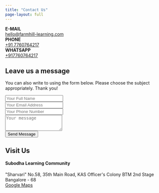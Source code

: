 ```yaml
---
title: "Contact Us"
page-layout: full
---
```


```{=html}
<div class="grid gap-0 gap-md-4 mb-3">
    <div class="g-col-12 g-col-md-4 bg-light p-3 my-2 border">
        <div><strong><i class="bi bi-envelope"></i> E-MAIL</strong></div>
        <div><a href="mailto:hello@farmhill-learning.org">hello@farmhill-learning.com</a></div>
    </div>
    <div class="g-col-12 g-col-md-4 bg-light p-3 my-2 border">
        <div><strong><i class="bi bi-telephone"></i> PHONE</strong></div>
        <div><a href="tel:+917760764217">+91 7760764217</a></div>
    </div>
    <div class="g-col-12 g-col-md-4 bg-light p-3 my-2 border">
        <div><strong><i class="bi bi-whatsapp"></i> WHATSAPP</strong></div>
        <div><a href="https://wa.me/917760764217?text=I%27m+interested+to+know+more+about+Farmhill">+917760764217</a>
        </div>
    </div>
</div>
```




```{=html}
<div class="grid contact">
    <div class="g-col-12 g-col-md-6">

    <h2>Leave us a message</h2>
    <p>You can also write to using the form below. Please choose the subject appropriately. Thank you!</p>

        <form action="https://api.web3forms.com/submit" method="POST" class="p-3 bg-light border">
            <input type="hidden" name="access_key" value="bdd5b684-4a59-4066-bb9e-b7c924235351">

            <!-- <div class="mb-3">
                <select name="subject" class="form-control">
                    <option value="Looking for Admission" selected>Looking for Admission</option>
                    <option value="Internships">Internships</option>
                    <option value="Joining the Team">Joining the Team</option>
                    <option value="General">General</option>
                </select>
            </div> -->

            <div class="mb-3">
                <input type="text" class="form-control" name="name" id="name" placeholder="Your Full Name" required>
            </div>
            <div class="mb-3">
                <input type="email" class="form-control" name="email" id="email" placeholder="Your Email Address">
            </div>
            <div class="mb-3">
                <input type="tel" class="form-control" name="phone" id="phone" placeholder="Your Phone Number" required>
            </div>

            <div class="mb-3">
                <textarea class="form-control" id="message" name="message" placeholder="Your message" rows="3" required></textarea>
            </div>
            <button type="submit" class="btn btn-primary">Send Message</button>
        </form>
    </div>
    <div class="g-col-12 g-col-md-6">

    <h2>Visit Us</h2>
        <div class="mb-3">
                <h4>Subodha Learning Community</h4>
                <div class="address">
                "Sharvari"
                No.58, 35th Main Road,
                KAS Officer's Colony
                BTM 2nd Stage
                Bangalore - 68 
                </div>
            <div>
                <i class="bi bi-geo-alt"></i>
                <a href="https://maps.app.goo.gl/hnw9afjnuGpWnUk2A">Google Maps</a>
            </div>
        </div>
    </div>
</div>
```